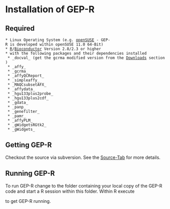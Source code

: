 = Installation of GEP-R =

== Required ==
 * Linux Operating System (e.g. [http://www.opensuse.org openSUSE] - GEP-R is developed within openSUSE 11.0 64-Bit)
 * [http://r-project.org R]/[http://www.bioconductor.org Bioconductor] Version 2.8/2.3 or higher
 * with the following packages and their dependencies installed
  * _docval_ (get the gcrma modified version from the [http://code.google.com/p/gep-r/downloads/list Downloads] section)
  * _affy_
  * _gcrma_
  * _affyQCReport_
  * _simpleaffy_
  * _MAQCsubsetAFX_
  * _affydata_
  * _hgu133plus2probe_
  * _hgu133plus2cdf_
  * _gdata_
  * _panp_
  * _genefilter_
  * _pamr_
  * _affyPLM_
  * _gWidgetsRGtk2_
  * _gWidgets_

== Getting GEP-R ==
Checkout the source via subversion. See the [http://code.google.com/p/gep-r/source/checkout Source-Tab] for more details.

== Running GEP-R ==
To run GEP-R change to the folder containing your local copy of the GEP-R code and start a R session within this folder. Within R execute 

{{{source("gBefund.R")}}}

to get GEP-R running.